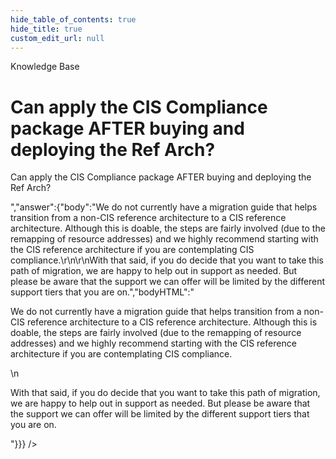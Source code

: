 ```yaml
---
hide_table_of_contents: true
hide_title: true
custom_edit_url: null
---
```



<CenterLayout>
<span className="title">Knowledge Base</span>
<h1>Can apply the CIS Compliance package AFTER buying and deploying the Ref Arch?</h1>
<GitHub discussion={{"id":"D_kwDOF8slf84APGc-","number":316,"author":{"login":"marijakstrazdas"},"title":"Can apply the CIS Compliance package AFTER buying and deploying the Ref Arch?","body":"Can apply the CIS Compliance package AFTER buying and deploying the Ref Arch?","bodyHTML":"<p dir=\"auto\">Can apply the CIS Compliance package AFTER buying and deploying the Ref Arch?</p>","answer":{"body":"We do not currently have a migration guide that helps transition from a non-CIS reference architecture to a CIS reference architecture. Although this is doable, the steps are fairly involved (due to the remapping of resource addresses) and we highly recommend starting with the CIS reference architecture if you are contemplating CIS compliance.\r\n\r\nWith that said, if you do decide that you want to take this path of migration, we are happy to help out in support as needed. But please be aware that the support we can offer will be limited by the different support tiers that you are on.","bodyHTML":"<p dir=\"auto\">We do not currently have a migration guide that helps transition from a non-CIS reference architecture to a CIS reference architecture. Although this is doable, the steps are fairly involved (due to the remapping of resource addresses) and we highly recommend starting with the CIS reference architecture if you are contemplating CIS compliance.</p>\n<p dir=\"auto\">With that said, if you do decide that you want to take this path of migration, we are happy to help out in support as needed. But please be aware that the support we can offer will be limited by the different support tiers that you are on.</p>"}}} />

</CenterLayout>
  

<!-- ##DOCS-SOURCER-START
{
  "sourcePlugin": "github-discussions",
  "hash": "adb8f1d877207487af2587d2d1d8573f"
}
##DOCS-SOURCER-END -->
